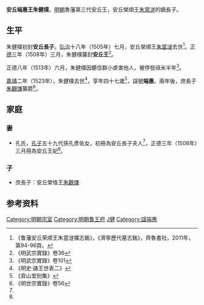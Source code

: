 '''安丘端惠王朱健樸'''{{BD|1477年||1523年|catIdx=Z朱}}，[[明朝|明朝]]魯藩第三代安丘王，安丘榮順王[[朱當澻|朱當澻]]的嫡長子。

==生平==
朱健樸初封'''安丘長子'''。[[弘治|弘治]]十八年（1505年）七月，安丘榮順王[[朱當澻|朱當澻]]去世<ref name=zds>《鲁藩安丘荣顺王朱當澻壙志銘》，《濟寧歷代墓志銘》，齊魯書社，2011年，第94-96頁。</ref>。[[正德_(明朝)|正德]]三年（1508年）三月，朱健樸襲封'''安丘王'''<ref name=s132>《明武宗實錄》卷36</ref>。

正德八年（1513年）六月，朱健樸因聽信群小虐害他人，被停發祿米半年<ref>《明武宗實錄》卷101</ref>。

[[嘉靖|嘉靖]]二年（1523年），朱健樸去世<ref>《明史·諸王世表二》</ref>，享年四十七歲<ref>《弇山堂别集》</ref>，諡號'''端惠'''。兩年後，庶長子[[朱觀熑|朱觀熑]]襲爵<ref>《明世宗實錄》卷56</ref>。

==家庭==
===妻===
*孔氏，[[孔子|孔子]]五十九代孫孔彥佑女，初冊為安丘長子夫人<ref name=zds/>，正德三年（1508年）三月冊為安丘王妃<ref name=s132/>。

===子===
*庶長子：安丘榮恪王[[朱觀熑|朱觀熑]]

==参考资料==
{{reflist|3}}

{{s-start}}
{{s-bef|before=父榮順王[[朱當澻|朱當澻]]}}
{{s-ttl|title=[[明朝藩王列表_(魯王系)#安丘國|明安丘國國王]]|years=1508年－1523年}}
{{s-aft|after=子榮恪王[[朱觀熑|朱觀熑]]}}
{{end}}

[[Category:明朝宗室|Category:明朝宗室]]
[[Category:明朝魯王府|Category:明朝魯王府]]
[[Category:朱姓|J健]]
[[Category:諡端惠|Category:諡端惠]]